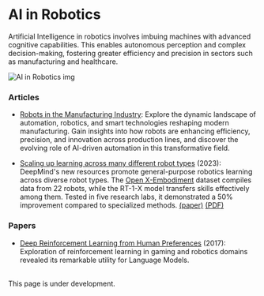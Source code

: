 # AI in Robotics

Artificial Intelligence in robotics involves imbuing machines with advanced cognitive capabilities. This enables autonomous perception and complex decision-making, fostering greater efficiency and precision in sectors such as manufacturing and healthcare.

![AI in Robotics img](/static/img/aiRobotics.png)

 ### Articles

- [Robots in the Manufacturing Industry](https://www.wevolver.com/article/robots-in-the-manufacturing-industry-types-and-applications): Explore the dynamic landscape of automation, robotics, and smart technologies reshaping modern manufacturing. Gain insights into how robots are enhancing efficiency, precision, and innovation across production lines, and discover the evolving role of AI-driven automation in this transformative field.

- [Scaling up learning across many different robot types](https://www.deepmind.com/blog/scaling-up-learning-across-many-different-robot-types) (2023): DeepMind's new resources promote general-purpose robotics learning across diverse robot types. The [Open X-Embodiment](https://robotics-transformer-x.github.io/) dataset compiles data from 22 robots, while the RT-1-X model transfers skills effectively among them. Tested in five research labs, it demonstrated a 50% improvement compared to specialized methods. [(paper)](https://arxiv.org/abs/2310.08864) [(PDF)](https://storage.googleapis.com/deepmind-media/DeepMind.com/Blog/scaling-up-learning-across-many-different-robot-types/Open_X_Embodiment__Robotic_Learning_Datasets_and_RT_X_Models.pdf)

### Papers

- [Deep Reinforcement Learning from Human Preferences](https://proceedings.neurips.cc/paper_files/paper/2017/file/d5e2c0adad503c91f91df240d0cd4e49-Paper.pdf) (2017): Exploration of reinforcement learning in gaming and robotics domains revealed its remarkable utility for Language Models.


<br/>
<Callout emoji="⚠️">
   This page is under development.
</Callout>